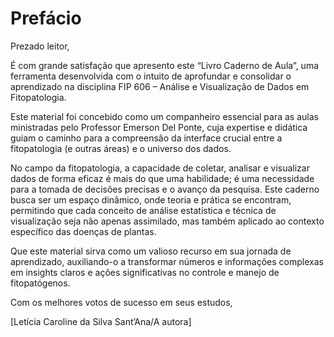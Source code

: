 # Prefácio 

Prezado leitor,

É com grande satisfação que apresento este "Livro Caderno de Aula", uma ferramenta desenvolvida com o intuito de aprofundar e consolidar o aprendizado na disciplina FIP 606 – Análise e Visualização de Dados em Fitopatologia.

Este material foi concebido como um companheiro essencial para as aulas ministradas pelo Professor Emerson Del Ponte, cuja expertise e didática guiam o caminho para a compreensão da interface crucial entre a fitopatologia (e outras áreas) e o universo dos dados.

No campo da fitopatologia, a capacidade de coletar, analisar e visualizar dados de forma eficaz é mais do que uma habilidade; é uma necessidade para a tomada de decisões precisas e o avanço da pesquisa. Este caderno busca ser um espaço dinâmico, onde teoria e prática se encontram, permitindo que cada conceito de análise estatística e técnica de visualização seja não apenas assimilado, mas também aplicado ao contexto específico das doenças de plantas.

Que este material sirva como um valioso recurso em sua jornada de aprendizado, auxiliando-o a transformar números e informações complexas em insights claros e ações significativas no controle e manejo de fitopatógenos.

Com os melhores votos de sucesso em seus estudos,

\[Letícia Caroline da Silva Sant'Ana/A autora\]
